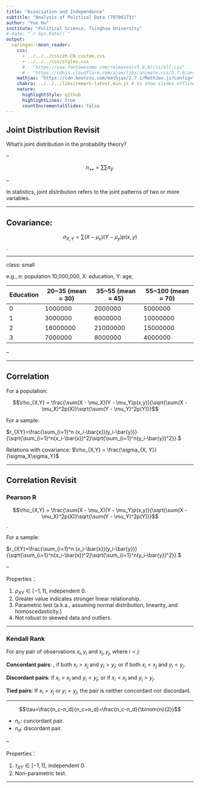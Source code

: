 ```yaml
---
title: "Association and Independence"
subtitle: "Analysis of Political Data (70700173)"
author: "Yue Hu"
institute: "Political Science, Tsinghua University"
# date: "`r Sys.Date()`"
output:
  xaringan::moon_reader:
    css: 
      - ../../../css/zh-CN_custom.css
      - ../../../css/styles.css
      # - "https://use.fontawesome.com/releases/v5.6.0/css/all.css"
      # - "https://cdnjs.cloudflare.com/ajax/libs/animate.css/3.7.0/animate.min.css"
    mathjax: "https://cdn.bootcss.com/mathjax/2.7.1/MathJax.js?config=TeX-MML-AM_HTMLorMML"
    chakra: ../../../libs/remark-latest.min.js # to show slides offline
    nature:
      highlightStyle: github
      highlightLines: true
      countIncrementalSlides: false
---
```


## Joint Distribution Revisit 

What's joint distribution in the probability theory? 

--

$$n_{\bullet\bullet} = \sum\sum n_{ij}.$$

--

In statistics, joint distribution refers to the joint patterns of two or more variables. 

---

## Covariance: 

$$\sigma_{X, Y} = \sum(X - \mu_x)(Y - \mu_y)p(x,y)$$.

---

class: small

e.g., n: population 10,000,000, X: education, Y: age, 

| Education 	| 20~35 (mean = 30) 	| 35~55 (mean = 45) 	| 55~100 (mean = 70) 	|
|-----------	|----------------	|----------------	|-----------------	|
| 0         	| 1000000        	| 2000000        	| 5000000         	|
| 1         	| 3000000        	| 6000000        	| 10000000        	|
| 2         	| 18000000       	| 21000000       	| 15000000        	|
| 3         	| 7000000        	| 8000000        	| 4000000         	|

--

\begin{align}
\mu_X =& \sum Xp(x) \\
      =& 0 * 0.8 + 1 * 0.19 + 2 * 0.54 + 3 * 0.19 = 1.84;\\
\mu_Y =& 30 * 0.29 + 45 * 0.57 + 70 * 0.34 = 49.15.\\
\sigma_{x, y} =& (0 - 1.84)(30 - 49.15)* 0.01 \\
               & + (0 - 1.84)(45 - 49.15)*0.02\dots = -3.636
\end{align}

---

## Correlation

For a population:

$$\rho_{X,Y} = \frac{\sum(X - \mu_X)(Y - \mu_Y)p(x,y)}{\sqrt{\sum(X - \mu_X)^2p(X)}\sqrt{\sum(Y - \mu_Y)^2p(Y)}}$$

For a sample: 

$r_{XY}=\frac{\sum_{i=1}^n (x_i-\bar{x})(y_i-\bar{y})}{\sqrt{\sum_{i=1}^n(x_i-\bar{x})^2}\sqrt{\sum_{i=1}^n(y_i-\bar{y})^2}}.$


Relations with covariance: $\rho_{X,Y} = \frac{\sigma_{X, Y}}{\sigma_X\sigma_Y}$

---

## Correlation Revisit

### Pearson R

$$\rho_{X,Y} = \frac{\sum(X - \mu_X)(Y - \mu_Y)p(x,y)}{\sqrt{\sum(X - \mu_X)^2p(X)}\sqrt{\sum(Y - \mu_Y)^2p(Y)}}$$.

For a sample: 

$r_{XY}=\frac{\sum_{i=1}^n (x_i-\bar{x})(y_i-\bar{y})}{\sqrt{\sum_{i=1}^n(x_i-\bar{x})^2}\sqrt{\sum_{i=1}^n(y_i-\bar{y})^2}}.$

--

Properties： 

1. $\rho_{XY}\in [-1,1]$, independent 0.
1. Greater value indicates stronger linear relationship.
1. Parametric test (a.k.a., assuming normal distribution, linearity, and homoscedasticity.)
1. Not robust to skewed data and outliers.

---

### Kendall Rank

For any pair of observations $x_{i},y_{i}$ and $x_{j},y_{j}$, where $i<j$: 

**Concordant pairs**: , if both $x_{i}>x_{j}$ and $y_{i}>y_{j}$; or if both $x_{i}<x_{j}$ and $y_{i}<y_{j}$. 

**Discordant pairs**:  if $x_{i}>x_{j}$ and $y_{i}<y_{j}$; or if $x_{i}<x_{j}$ and $y_{i}>y_{j}$. 

**Tied pairs**: If $x_{i}=x_{j}$ or $y_{i}=y_{j}$, the pair is neither concordant nor discordant.

---

$$\tau=\frac{n_c-n_d}{n_c+n_d}=\frac{n_c-n_d}{\binom{n}{2}}$$

* $n_c$: concordant pair.
* $n_d$: discordant pair.

--

Properties：

1. $\tau_{XY}\in [-1,1]$, independent 0.
1. Non-parametric test.

---
